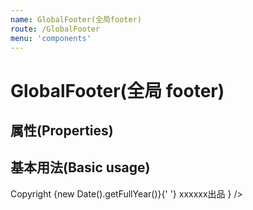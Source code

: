 ```yaml
---
name: GlobalFooter(全局footer)
route: /GlobalFooter
menu: 'components'
---
```



# GlobalFooter(全局 footer)

## 属性(Properties)

<Props of={GlobalFooter} />

## 基本用法(Basic usage)

<Playground>
  <GlobalFooter
    copyright={
      <React.Fragment>
        Copyright <CopyrightCircleOutlined /> {new Date().getFullYear()}{' '}
        xxxxxx出品
      </React.Fragment>
    }
  />
</Playground>
